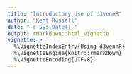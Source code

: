 ```yaml
---
title: "Introductory Use of d3vennR"
author: "Kent Russell"
date: "`r Sys.Date()`"
output: rmarkdown::html_vignette
vignette: >
  %\VignetteIndexEntry{Using d3vennR}
  %\VignetteEngine{knitr::rmarkdown}
  %\VignetteEncoding{UTF-8}
---
```



